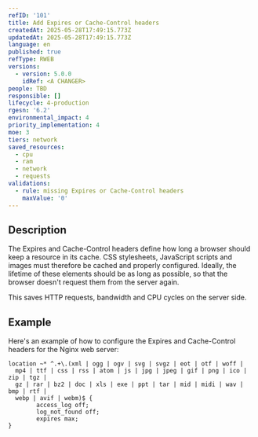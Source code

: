 ```yaml
---
refID: '101'
title: Add Expires or Cache-Control headers
createdAt: 2025-05-28T17:49:15.773Z
updatedAt: 2025-05-28T17:49:15.773Z
language: en
published: true
refType: RWEB
versions:
  - version: 5.0.0
    idRef: <A CHANGER>
people: TBD
responsible: []
lifecycle: 4-production
rgesn: '6.2'
environmental_impact: 4
priority_implementation: 4
moe: 3
tiers: network
saved_resources:
  - cpu
  - ram
  - network
  - requests
validations:
  - rule: missing Expires or Cache-Control headers
    maxValue: '0'
---
```


## Description

The Expires and Cache-Control headers define how long a browser should keep a resource in its cache. CSS stylesheets, JavaScript scripts and images must therefore be cached and properly configured. Ideally, the lifetime of these elements should be as long as possible, so that the browser doesn't request them from the server again.

This saves HTTP requests, bandwidth and CPU cycles on the server side.

## Example

Here's an example of how to configure the Expires and Cache-Control headers for the Nginx web server:

```
location ~* ^.+\.(xml | ogg | ogv | svg | svgz | eot | otf | woff |
  mp4 | ttf | css | rss | atom | js | jpg | jpeg | gif | png | ico | zip | tgz |
  gz | rar | bz2 | doc | xls | exe | ppt | tar | mid | midi | wav | bmp | rtf |
  webp | avif | webm)$ {
        access_log off;
        log_not_found off;
        expires max;
}
```
